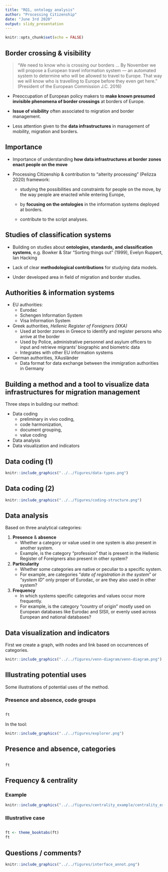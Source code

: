 ```yaml
---
title: "RQ1, ontology analysis"
author: "Processing Citizenship"
date: "June 3rd 2020"
output: slidy_presentation
---
```


```r
knitr::opts_chunk$set(echo = FALSE)
```

## Border crossing & visibility

> "We need to know who is crossing our borders ... By November we will propose a European travel information system --- an automated system to determine who will be allowed to travel to Europe. That way we will know who is travelling to Europe before they even get here." (President of the European Commission J.C. 2016)

* Preoccupation of European policy makers to **make known presumed invisible phenomena of border crossings** at borders of Europe.

* **Issue of visibility** often associated to migration and border management.

* Less attention given to the **data infrastructures** in management of mobility, migration and borders.

## Importance

* Importance of understanding **how data infrastructures at border zones enact people on the move**

* Processing Citizenship & contribution to "alterity processing" (Pelizza 2020) framework:

  + studying the possibilities and constraints for people on the move, by the way people are enacted while entering Europe,

  + by **focusing on the ontologies** in the information systems deployed at borders.

  + contribute to the script analyses.

## Studies of classification systems

* Building on studies about **ontologies, standards, and classification systems**, e.g. Bowker & Star "Sorting things out" (1999), Evelyn Ruppert, Ian Hacking

* Lack of clear **methodological contributions** for studying data models.

* Under developed area in field of migration and border studies.

## Authorities & information systems

* EU authorities:
  + Eurodac
  + Schengen Information System
  + Visa Information System

* Greek authorities, _Hellenic Register of Foreigners (XKA)_
  + Used at border zones in Greece to identify and register persons who arrive at the border
  + Used by Police, administrative personnel and asylum officers to input and retrieve migrants' biographic and biometric data
  + Integrates with other EU information systems

* German authorities, XAusländer
  + Data format for data exchange between the immigration authorities in Germany


<!-- |                     |   |   |
|-----------------------------|---|---|
| Eurodac                      | Determining asylum application responsibility | Fingerprint data |
| Schengen Information System | External border control and law enforcement cooperation | Alerts on persons and objects |
| Visa Information System     | Common EU visa policy, prevent visa fraud  | Visa data exchange  | -->

## Building a method and a tool to visualize data infrastructures for migration management

Three steps in building our method:

* Data coding
  + preliminary in vivo coding,
  + code harmonization,
  + document grouping,
  + value coding
* Data analysis
* Data visualization and indicators

## Data coding (1)

```r
knitr::include_graphics("../../figures/data-types.png")
```

## Data coding (2)

```r
knitr::include_graphics("../../figures/coding-structure.png")
```

## Data analysis

Based on three analytical categories:

1. **Presence** & **absence**
   + Whether a category or value used in one system is also present in another system.
   + Example, is the category "profession" that is present in the Hellenic Register of Foreigners also present in other system?
2. **Particularity**
   + Whether some categories are native or peculiar to a specific system.
   + For example, are categories "_date of registration in the system_" or "_system ID_" only proper of Eurodac, or are they also used in other system?
3. **Frequency**
   + In which systems specific categories and values occur more frequently.
   + For example, is the category "country of origin" mostly used on European databases like Eurodac and SISII, or evenly used across European and national databases?

## Data visualization and indicators

First we create a graph, with nodes and link based on occurrences of categories.

```r
knitr::include_graphics("../../figures/venn-diagram/venn-diagram.png")
```

## Illustrating potential uses

Some illustrations of potential uses of the method.

### Presence and absence, code groups

```r
```

```r
ft
```

In the tool:

```r
knitr::include_graphics("../../figures/explorer.png")
```

## Presence and absence, categories

```r
```

```r
ft
```

## Frequency & centrality

### Example

```r
knitr::include_graphics("../../figures/centrality_example/centrality_example1.png")
```

### Illustrative case

```r
```

```r
ft <- theme_booktabs(ft)
ft
```

## Questions / comments?

```r
knitr::include_graphics("../../figures/interface_annot.png")
```
